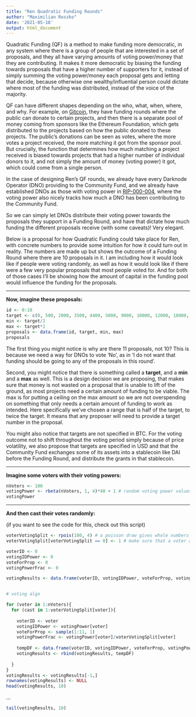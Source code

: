 ```yaml
---
title: "Ren Quadratic Funding Rounds"
author: "Maximilian Roszko"
date: '2021-05-18'
output: html_document
---
```



Quadratic Funding (QF) is a method to make funding more democratic, in any system where there is a group of people that are interested in a set of proposals, and they all have varying amounts of voting power/money that they are contributing. It makes it more democratic by biasing the funding towards proposals that have a higher number of supporters for it, instead of simply summing the voting power/money each proposal gets and letting that decide, because otherwise one wealthy/influential person could dictate where most of the funding was distributed, instead of the voice of the majority.

QF can have different shapes depending on the who, what, when, where, and why. For example, on [Gitcoin](https://www.gitcoin.co), they have funding rounds where the public can donate to certain projects, and then there is a separate pool of money coming from sponsors like the Ethereum Foundation, which gets distributed to the projects based on how the public donated to these projects. The public's donations can be seen as votes, where the more votes a project received, the more matching it got from the sponsor pool. But crucially, the function that determines how much matching a project received is biased towards projects that had a higher number of individual donors to it, and not simply the amount of money (voting power) it got, which could come from a single person.

In the case of designing Ren's QF rounds, we already have every Darknode Operator (DNO) providing to the Community Fund, and we already have established DNOs as those with voting power in [RIP-000-004](https://forum.renproject.io/t/rip-000-004-add-snapshot-as-a-signaling-mechanism-for-rips/686), where the voting power also nicely tracks how much a DNO has been contributing to the Community Fund.

So we can simply let DNOs distribute their voting power towards the proposals they support in a Funding Round, and have that dictate how much funding the different proposals receive (with some caveats)! Very elegant.

Below is a proposal for how Quadratic Funding could take place for Ren, with concrete numbers to provide some intuition for how it could turn out in reality. The numbers are made up but shows the outcome of a Funding Round where there are 10 proposals in it. I am including how it would look like if people were voting randomly, as well as how it would look like if there were a few very popular proposals that most people voted for. And for both of those cases I'll be showing how the amount of capital in the funding pool would influence the funding for the proposals.

---

**Now, imagine these proposals:**
```r
id <- 0:10
target <- c(0, 500, 2000, 3500, 4400, 5000, 9000, 10000, 12000, 18000, 25000) # in USD
min <- target/2
max <- target*2
proposals <- data.frame(id, target, min, max)
proposals
```

The first thing you might notice is why are there 11 proposals, not 10? This is because we need a way for DNOs to vote 'No', as in 'I do not want that funding should be going to any of the proposals in this round'.

Second, you might notice that there is something called a **target**, and a **min** and a **max** as well. This is a design decision we are proposing, that makes sure that money is not wasted on a proposal that is unable to lift of the ground, as most projects need a certain amount of funding to be viable. The max is for putting a ceiling on the max amount so we are not overspending on something that only needs a certain amount of funding to work as intended. Here specifically we've chosen a range that is half of the target, to twice the target. It means that any proposer will need to provide a target number in the proposal.

You might also notice that targets are not specified in BTC. For the voting outcome not to shift throughout the voting period simply because of price volatility, we also propose that targets are specified in USD and that the Community Fund exchanges some of its assets into a stablecoin like DAI before the Funding Round, and distribute the grants in that stablecoin. 

---

**Imagine some voters with their voting powers:**

```r
nVoters <- 100
votingPower <- rbeta(nVoters, 1, 4)*40 + 1 # random voting power values that are similar to current DNO voting powers
votingPower
```

---

**And then cast their votes randomly:**

(if you want to see the code for this, check out this script)

```r
voterVotingSplit <- rpois(100, 4) # a poisson draw gives whole numbers which is useful in this case
voterVotingSplit[voterVotingSplit == 0] <- 1 # make sure that a voter at least votes for one thing

voterID <- 0
votingIDPower <- 0
voteForProp <- 0
votingPowerFrac <- 0

votingResults <- data.frame(voterID, votingIDPower, voteForProp, votingPowerFrac)


# voting algo

for (voter in 1:nVoters){
  for (cast in 1:voterVotingSplit[voter]){
    
    voterID <- voter
    votingIDPower <- votingPower[voter]
    voteForProp <- sample(1:11, 1)
    votingPowerFrac <- votingPower[voter]/voterVotingSplit[voter]
    
    tempDF <- data.frame(voterID, votingIDPower, voteForProp, votingPowerFrac)
    votingResults <- rbind(votingResults, tempDF)
    
  }
}
votingResults <- votingResults[-1,]
rownames(votingResults) <- NULL
head(votingResults, 10)


```
...
```r
tail(votingResults, 10)
```


